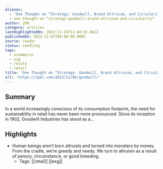 ```yaml
---
aliases:
  - 'One Thought on “Strategy: Goodwill, Brand Altruism, and Circularity”'
  - one-thought-on-“strategy-goodwill-brand-altruism-and-circularity”
author: 2PM
category: articles
lastHighlightedOn: 2023-11-24T11:44:32.861Z
publishedOn: 2023-11-07T00:00:00.000Z
source: reader
status: seedling
tags:
  - ecommerce
  - esg
  - resale
  - retail
title: 'One Thought on “Strategy: Goodwill, Brand Altruism, and Circularity”'
url: 'https://2pml.com/2023/11/06/goodwill/'
---
```

## Summary

In a world increasingly conscious of its consumption footprint, the need for sustainability in retail has never been more pronounced. Since its inception in 1902, Goodwill Industries has stood as a…

## Highlights

- Human beings aren’t born altruists and turned into monsters by money. From the cradle, we’re greedy and needy. We turn to altruism as a result of penury, circumstance, or good breeding.
    - Tags: [[retail]] [[esg]]
